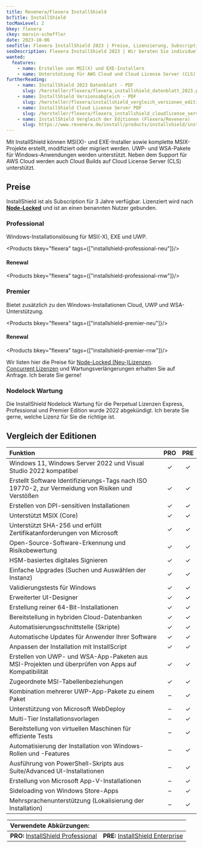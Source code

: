 ```yaml
---
title: Revenera/Flexera InstallShield
bcTitle: InstallShield
tocMaxLevel: 2
bkey: flexera
ckey: marvin-scheffler
date: 2023-10-06
seoTitle: Flexera InstallShield 2023 | Preise, Lizenzierung, Subscriptions
seoDescription: Flexera InstallShield 2023 | Wir beraten Sie individuell zu Fragen bei Lizenzierung und Kosten.
wanted:
  features:
    - name: Erstellen von MSI(X) und EXE-Installern
    - name: Unterstützung für AWS Cloud und Cloud License Server (CLS)
furtherReading:
    - name: InstallShield 2023 Datenblatt - PDF
      slug: /hersteller/flexera/flexera_installshield_datenblatt_2023.pdf
    - name: InstallShield Versionsabgleich - PDF
      slug: /hersteller/flexera/installshield_vergleich_versionen_editionen.pdf
    - name: InstallShield Cloud License Server PDF
      slug: /hersteller/flexera/flexera_installshield_cloudlicense_server_datasheet_2023.pdf
    - name: InstallShield Vergleich der Editionen (Flexera/Revenera)
      slug: https://www.revenera.de/install/products/installshield/installshield-compare-editions
---
```




<Intro>

Mit InstallShield können MSI(X)- und EXE-Installer sowie komplette MSIX-Projekte erstellt, modifiziert oder migriert werden. UWP- und WSA-Pakete für Windows-Anwendungen werden unterstützt. Neben dem Support für AWS Cloud werden auch Cloud Builds auf Cloud License Server (CLS) unterstützt.

</Intro>

<TOC />



## Preise

InstallShield ist als Subscription für 3 Jahre verfügbar. Lizenziert wird nach [**Node-Locked**](/hersteller/flexera/#lizenzierung) und ist an einen benannten Nutzer gebunden.

### Professional

Windows-Installationslösung für MSI(-X), EXE und UWP.


<Products bkey="flexera" tags={["installshield-professional-neu"]}/>


#### Renewal

<Products bkey="flexera" tags={["installshield-professional-rnw"]}/>


### Premier

Bietet zusätzlich zu den Windows-Installationen Cloud, UWP und WSA-Unterstützung.


<Products bkey="flexera" tags={["installshield-premier-neu"]}/>


#### Renewal


<Products bkey="flexera" tags={["installshield-premier-rnw"]}/>


<GetInTouch variant="info">

Wir listen hier die Preise für [Node-Locked (Neu-)Lizenzen](/hersteller/flexera/#lizenzierung).<br/>
[Concurrent Lizenzen](/hersteller/flexera/#lizenzierung) und Wartungsverlängerungen erhalten Sie auf Anfrage. Ich berate Sie gerne!

</GetInTouch>

### Nodelock Wartung

<Info>

Die InstallShield Nodelock Wartung für die Perpetual Lizenzen Express, Professional und Premier Edition wurde 2022 abgekündigt. Ich berate Sie gerne, welche Lizenz für Sie die richtige ist.

</Info>

## Vergleich der Editionen

|Funktion|PRO|PRE|
|:---|:---:|:---:|
|Windows 11, Windows Server 2022 und Visual Studio 2022 kompatibel|✓|✓|
|Erstellt Software Identifizierungs-Tags nach ISO 19770-2, zur Vermeidung von Risiken und Verstößen|✓|✓|
|Erstellen von DPI-sensitiven Installationen|✓|✓|
|Unterstützt MSIX (Core)|✓|✓|
|Unterstützt SHA-256 und erfüllt Zertifikatanforderungen von Microsoft|✓|✓|
|Open-Source-Software-Erkennung und Risikobewertung|✓|✓|
|HSM-basiertes digitales Signieren|✓|✓|
|Einfache Upgrades (Suchen und Auswählen der Instanz)|✓|✓|
|Validierungstests für Windows|✓|✓|
|Erweiterter UI-Designer|✓|✓|
|Erstellung reiner 64-Bit-Installationen|✓|✓|
|Bereitstellung in hybriden Cloud-Datenbanken|✓|✓|
|Automatisierungsschnittstelle (Skripte)|✓|✓|
|Automatische Updates für Anwender Ihrer Software|✓|✓|
|Anpassen der Installation mit InstallScript|✓|✓|
|Erstellen von UWP- und WSA-App-Paketen aus MSI-Projekten und überprüfen von Apps auf Kompatibilität|✓|✓|
|Zugeordnete MSI-Tabellenbeziehungen|✓|✓|
|Kombination mehrerer UWP-App-Pakete zu einem Paket|–|✓|
|Unterstützung von Microsoft WebDeploy|–|✓|
|Multi-Tier Installationsvorlagen|–|✓|
|Bereitstellung von virtuellen Maschinen für effiziente Tests|–|✓|
|Automatisierung der Installation von Windows-Rollen und -Features|–|✓|
|Ausführung von PowerShell-Skripts aus Suite/Advanced UI-Installationen|–|✓|
|Erstellung von Microsoft App-V-Installationen|–|✓|
|Sideloading von Windows Store-Apps|–|✓|
|Mehrsprachenunterstützung (Lokalisierung der Installation)|–|✓|

<Legend>

|Verwendete Abkürzungen:||
|:---|:---|
|**PRO:** [InstallShield Professional](/hersteller/flexera/installshield/#professional)|**PRE:** [InstallShield Enterprise](/hersteller/flexera/installshield/#premier)|

</Legend>

<GetInTouch theme="light" />
